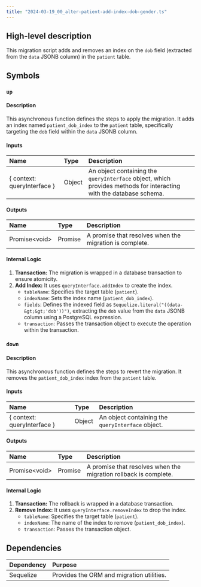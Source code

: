 ```yaml
---
title: "2024-03-19_00_alter-patient-add-index-dob-gender.ts"
---
```


## High-level description
This migration script adds and removes an index on the `dob` field (extracted from the `data` JSONB column) in the `patient` table. 

## Symbols

### `up`
#### Description
This asynchronous function defines the steps to apply the migration. It adds an index named `patient_dob_index` to the `patient` table, specifically targeting the `dob` field within the `data` JSONB column.

#### Inputs
| Name | Type | Description |
|:-----|:-----|:------------|
| \{ context: queryInterface \} | Object | An object containing the `queryInterface` object, which provides methods for interacting with the database schema. |

#### Outputs
| Name | Type | Description |
|:-----|:-----|:------------|
| Promise&lt;void&gt; | Promise | A promise that resolves when the migration is complete. |

#### Internal Logic
1. **Transaction:** The migration is wrapped in a database transaction to ensure atomicity.
2. **Add Index:** It uses `queryInterface.addIndex` to create the index.
    - `tableName`: Specifies the target table (`patient`).
    - `indexName`: Sets the index name (`patient_dob_index`).
    - `fields`: Defines the indexed field as `Sequelize.literal("((data-&gt;&gt;'dob'))")`, extracting the `dob` value from the `data` JSONB column using a PostgreSQL expression.
    - `transaction`: Passes the transaction object to execute the operation within the transaction.

### `down`
#### Description
This asynchronous function defines the steps to revert the migration. It removes the `patient_dob_index` index from the `patient` table.

#### Inputs
| Name | Type | Description |
|:-----|:-----|:------------|
| \{ context: queryInterface \} | Object | An object containing the `queryInterface` object. |

#### Outputs
| Name | Type | Description |
|:-----|:-----|:------------|
| Promise&lt;void&gt; | Promise | A promise that resolves when the migration rollback is complete. |

#### Internal Logic
1. **Transaction:** The rollback is wrapped in a database transaction.
2. **Remove Index:** It uses `queryInterface.removeIndex` to drop the index.
    - `tableName`: Specifies the target table (`patient`).
    - `indexName`: The name of the index to remove (`patient_dob_index`).
    - `transaction`: Passes the transaction object.


## Dependencies
| Dependency | Purpose |
|:-----------|:--------|
| Sequelize | Provides the ORM and migration utilities. |
